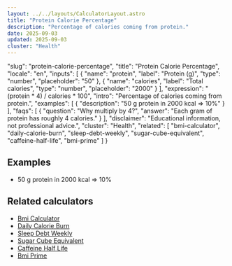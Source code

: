 ```yaml
---
layout: ../../layouts/CalculatorLayout.astro
title: "Protein Calorie Percentage"
description: "Percentage of calories coming from protein."
date: 2025-09-03
updated: 2025-09-03
cluster: "Health"
---
```


  "slug": "protein-calorie-percentage",
  "title": "Protein Calorie Percentage",
  "locale": "en",
  "inputs": [
    {
      "name": "protein",
      "label": "Protein (g)",
      "type": "number",
      "placeholder": "50"
    },
    {
      "name": "calories",
      "label": "Total calories",
      "type": "number",
      "placeholder": "2000"
    }
  ],
  "expression": "(protein * 4) / calories * 100",
  "intro": "Percentage of calories coming from protein.",
  "examples": [
    {
      "description": "50 g protein in 2000 kcal ⇒ 10%"
    }
  ],
  "faqs": [
    {
      "question": "Why multiply by 4?",
      "answer": "Each gram of protein has roughly 4 calories."
    }
  ],
  "disclaimer": "Educational information, not professional advice.",
  "cluster": "Health",
  "related": [
    "bmi-calculator",
    "daily-calorie-burn",
    "sleep-debt-weekly",
    "sugar-cube-equivalent",
    "caffeine-half-life",
    "bmi-prime"
  ]
}

<Calculator schema={schema} />

## Examples

- 50 g protein in 2000 kcal ⇒ 10%

## Related calculators

- [Bmi Calculator](/calculators/bmi-calculator/)
- [Daily Calorie Burn](/calculators/daily-calorie-burn/)
- [Sleep Debt Weekly](/calculators/sleep-debt-weekly/)
- [Sugar Cube Equivalent](/calculators/sugar-cube-equivalent/)
- [Caffeine Half Life](/calculators/caffeine-half-life/)
- [Bmi Prime](/calculators/bmi-prime/)

